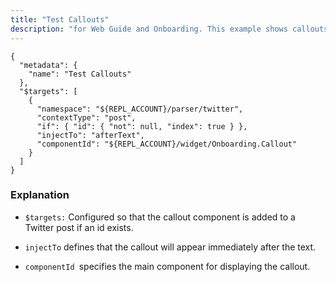 ```yaml
---
title: "Test Callouts"
description: "for Web Guide and Onboarding. This example shows callouts for the onboarding and web guide apps. Callouts appear after the text in a Twitter post."
---
```


```
{
  "metadata": {
    "name": "Test Callouts"
  },
  "$targets": [
    {
      "namespace": "${REPL_ACCOUNT}/parser/twitter",
      "contextType": "post",
      "if": { "id": { "not": null, "index": true } },
      "injectTo": "afterText",
      "componentId": "${REPL_ACCOUNT}/widget/Onboarding.Callout"
    }
  ]
}
```

### Explanation[​](https://docs.apps.dapplets.org/docs/examples/examples-of-app-configurations#explanation-1 "Direct link to Explanation")

* `$targets:` Configured so that the callout component is added to a Twitter post if an id exists.

* `injectTo` defines that the callout will appear immediately after the text.

* `componentId `specifies the main component for displaying the callout.